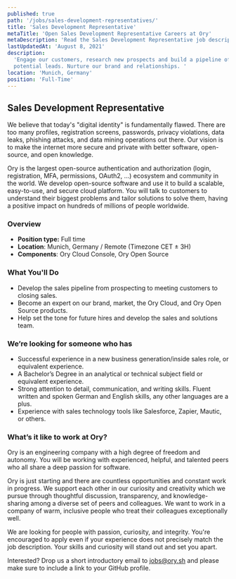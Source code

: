 ```yaml
---
published: true
path: '/jobs/sales-development-representatives/'
title: 'Sales Development Representative'
metaTitle: 'Open Sales Development Representative Careers at Ory'
metaDescription: 'Read the Sales Development Representative job description.'
lastUpdatedAt: 'August 8, 2021'
description:
  'Engage our customers, research new prospects and build a pipeline of
  potential leads. Nurture our brand and relationships. '
location: 'Munich, Germany'
position: 'Full-Time'
---
```


## Sales Development Representative

We believe that today's "digital identity" is fundamentally flawed. There are
too many profiles, registration screens, passwords, privacy violations, data
leaks, phishing attacks, and data mining operations out there. Our vision is to
make the internet more secure and private with better software, open-source, and
open knowledge.

Ory is the largest open-source authentication and authorization (login,
registration, MFA, permissions, OAuth2, ...) ecosystem and community in the
world. We develop open-source software and use it to build a scalable,
easy-to-use, and secure cloud platform. You will talk to customers to understand
their biggest problems and tailor solutions to solve them, having a positive
impact on hundreds of millions of people worldwide.

### Overview

- **Position type:** Full time
- **Location**: Munich, Germany / Remote (Timezone CET ± 3H)
- **Components**: Ory Cloud Console, Ory Open Source

### What You'll Do

- Develop the sales pipeline from prospecting to meeting customers to closing
  sales.
- Become an expert on our brand, market, the Ory Cloud, and Ory Open Source
  products.
- Help set the tone for future hires and develop the sales and solutions team.

### We’re looking for someone who has

- Successful experience in a new business generation/inside sales role, or
  equivalent experience.
- A Bachelor’s Degree in an analytical or technical subject field or equivalent
  experience.
- Strong attention to detail, communication, and writing skills. Fluent written
  and spoken German and English skills, any other languages are a plus.
- Experience with sales technology tools like Salesforce, Zapier, Mautic, or
  others.

### What’s it like to work at Ory?

Ory is an engineering company with a high degree of freedom and autonomy. You
will be working with experienced, helpful, and talented peers who all share a
deep passion for software.

Ory is just starting and there are countless opportunities and constant work in
progress. We support each other in our curiosity and creativity which we pursue
through thoughtful discussion, transparency, and knowledge-sharing among a
diverse set of peers and colleagues. We want to work in a company of warm,
inclusive people who treat their colleagues exceptionally well.

We are looking for people with passion, curiosity, and integrity. You're
encouraged to apply even if your experience does not precisely match the job
description. Your skills and curiosity will stand out and set you apart.

Interested? Drop us a short introductory email to
[jobs@ory.sh](mailto:jobs@ory.sh) and please make sure to include a link to your
GitHub profile.
